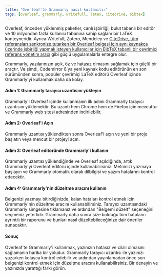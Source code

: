 ```yaml
---
title: "Overleaf'te Grammarly nasıl kullanılır"
tags: [overleaf, grammarly, writefull, latex, citedrive, bibtex]
---
```



Overleaf, önceden yüklenmiş paketler, canlı işbirliği, bulut tabanlı bir editör ve 10 milyondan fazla kullanıcı tabanına sahip sağlam bir LaTeX konteyneridir. Ayrıca Writefull, Zotero, Mendeley ve [CiteDrive, tüm referansları senkronize tutarken bir Overleaf belgesi için aynı kaynakça üzerinde işbirliği yapmak isteyen kullanıcılar için BibTeX tabanlı bir çevrimiçi referans yönetim aracı](https://www.overleaf.com/blog/better-bibliography-management-with-overleaf-citedrive-and-bibtex-biblatex) gibi güçlü uygulamalarla entegre olur.


<CiteDrive /> 

Grammarly, yazılarınızın açık, öz ve hatasız olmasını sağlamak için güçlü bir araçtır. Ve şimdi, Codemirror 6'ya yeni kaynak kodu editörünün en son sürümünden sonra, popüler çevrimiçi LaTeX editörü Overleaf içinde Grammarly'yi kullanmak daha da kolay. 

#### Adım 1: Grammarly tarayıcı uzantısını yükleyin

Grammarly'i Overleaf içinde kullanmanın ilk adımı Grammarly tarayıcı uzantısını yüklemektir. Bu uzantı hem Chrome hem de Firefox için mevcuttur ve [Grammarly web sitesi](https://www.grammarly.com/) adresinden indirilebilir.

#### Adım 2: Overleaf'i Açın

Grammarly uzantısı yüklendikten sonra Overleaf'i açın ve yeni bir proje başlatın veya mevcut bir projeyi açın.

#### Adım 3: Overleaf editöründe Grammarly'i kullanın

Grammarly uzantısı yüklendiğinde ve Overleaf açıldığında, artık Grammarly'yi Overleaf editörü içinde kullanabilirsiniz. Metninizi yazmaya başlayın ve Grammarly otomatik olarak dilbilgisi ve yazım hatalarını kontrol edecektir.

#### Adım 4: Grammarly'nin düzeltme aracını kullanın

Belgenizi yazmayı bitirdiğinizde, kalan hataları kontrol etmek için Grammarly'nin düzeltme aracını kullanabilirsiniz. Tarayıcı uzantısındaki Grammarly simgesine tıklamanız ve ardından "Belgemi düzelt" seçeneğini seçmeniz yeterlidir. Grammarly daha sonra size bulduğu tüm hataların ayrıntılı bir raporunu ve bunları nasıl düzeltebileceğinize dair öneriler sunacaktır.

#### Sonuç

Overleaf'te Grammarly'i kullanmak, yazınızın hatasız ve cilalı olmasını sağlamanın harika bir yoludur. Grammarly tarayıcı uzantısı ile yazınızı yazarken kolayca kontrol edebilir ve ardından yayınlamadan önce son belgenizi kontrol etmek için düzeltme aracını kullanabilirsiniz. Bir deneyin ve yazınızda yarattığı farkı görün.
